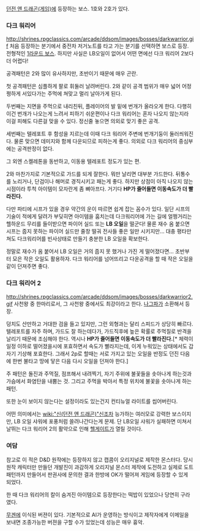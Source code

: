 [[던전 앤 드래곤(게임)]]에 등장하는 보스. 1호와 2호가 있다.

=== 다크 워리어 ===
http://shrines.rpgclassics.com/arcade/ddsom/images/bosses/darkwarrior.gif
처음 등장하는 분기에서 중전차 저거노트를 타고 가는 분기를 선택하면 보스로 등장. 전형적인 [[1라운드 보스]]. 하지만 사실은 LB오일이 없어서 어떤 면에선 다크 워리어 2보다 더 어렵다!

공격패턴은 2와 많이 유사하지만, 초반이기 때문에 매우 곤란. 

첫 공격패턴은 심플하게 팔로 휘둘러 날려버린다. 2와 같이 공격 범위가 매우 넓어 어정쩡하게 서있다가는 주먹에 쳐맞고 멀리 날아가게 된다.

두번째는 지면을 주먹으로 내리친뒤, 플레이어의 발 밑에 번개가 올라오게 한다. 다행히 이건 번개가 나오는게 느려서 피하기 쉬운편이나 다크 워리어는 혼자 나오지 않는지라 이걸 피해도 다른걸 맞을 수 있다. 정신줄 놓으면 의외로 맞기 좋은 공격.

세번째는 텔레포트 후 함성을 지르는데 이때 다크 워리어 주변에 번개기둥이 둘러씌워진다. 물론 맞으면 데미지와 함께 다운되므로 피하는게 좋다. 의외로 다크 워리어의 중심부에는 공격판정이 없다.

그 외엔 스켈레톤을 동반하고, 이동용 텔레포트 정도가 있는 편.

2와 마찬가지로 기본적으로 가드를 되게 잘한다. 뭐만 날리면 대부분 가드한다. 뒤통수를 노리거나, 단검이나 해머로 경직시키고 패는게 좋다. 하지만 상점이 아직 나오지 않는 시점이라 투척 아이템이 모자란게 좀 뼈아프다. 거기다 '''HP가 줄어들면 이동속도가 더 빨라진다.'''

다만 파티에 시프가 있을 경우 약간의 운이 따르면 쉽게 잡는 꼼수가 있다. 일단 시프의 기술이 적에게 달려가 부딪히면 아이템을 훔치는데 다크워리어에 가는 길에 얼쩡거리는 헬하운드 무리를 들이받으면 파이어 실드 또는 '''LB 오일'''을 떨군다! 물론 재수 옴 붙으면 시프는 줍지 못하는 파이어 실드만 줄창 떨궈 전사들 좋은 일만 시키지만... 대충 평타만 쳐도 다크워리어를 빈사상태로 만들기 충분한 LB 오일을 확보한다.

정말로 재수가 옴 붙어서 LB 오일은 거의 줍지 못 했거나 가진 게 떨어졌다면... 초반부터 모은 작은 오일도 활용하자. 다크 워리어를 넘어뜨리고 다운공격을 할 때 작은 오일을 같이 던져주면 좋다.
=== 다크 워리어 2 ===
http://shrines.rpgclassics.com/arcade/ddsom/images/bosses/darkwarrior2.gif
사천왕 중 한마리로서, 그 사천왕 중에서도 최강이라고 한다. [[나그파]]가 소환해서 등장.

덩치도 산만하고 거대한 검을 들고 있지만, 그런 외형과는 달리 스피드가 상당히 빠르다. 텔레포트를 자주 하며, 가드도 잘 하는데다가, 가드직후에 높은 확률로 주먹질로 반격을 날리기 때문에 조심해야 한다. 역시나 '''HP가 줄어들면 이동속도가 더 빨라진다.'''[* 체력이 일정 이하로 떨어졌을시에 포효하면서 속도가 빨라지는데, 이게 누워있는 상태에서도 갑자기 기상해 포효한다. 그래서 2p로 할때는 서로 가지고 있는 오일을 반정도 던진 다음에 한번 불타고 땅에 닿은 다음 다시 오일을 던져야 한다.] 

주 패턴은 돌진과 주먹질, 점프해서 내려찍기, 자기 주위에 불꽃들을 솟아나게 하는것과 가슴에서 화염탄을 내뿜는 것. 그리고 주먹을 박아서 특정 위치에 불꽃을 솟아나게 하는 패턴.

또한 눈이 보이지 않는다는 설정이라도 있는건지 컨티뉴얼 라이트를 씹어버린다. 

어떤 의미에서는 [[wiki:"신(던전 앤 드래곤)"신]]조차 능가하는 여러모로 강력한 보스이지만, LB 오일 샤워에 포풍처럼 쓸려나간다는게 문제. 단 LB오일 샤워가 실패하면 미쳐서 날뛰는 다크 워리어 2의 활약으로 인해 [[헬게이트]]가 열릴 것이다.

=== 여담 ===
참고로 이 적은 D&D 원작에는 등장하지 않고 캡콤이 오리지널로 제작한 몬스터다. 당시 원작 캐릭터만 만들던 개발진이 과감하게 오리지널 몬스터 제작에 도전하고 실제로 도트 패턴까지 만들어서 판권사에 문의한 결과 한방에 OK가 떨어져 게임에 등장할 수 있게 되었다.

한 때 다크 워리어의 칼이 숨겨진 아이템으로 등장한다는 떡밥이 있었으나 당연히 구라였다.

[[무겐]]에 이식된 버젼이 있다. 기본적으로 AI가 운영하는 방식이고 제작자에게 이메일을 보내면 조종가능한 버젼을 구할 수가 있었는데 성능은 매우 흉악.
